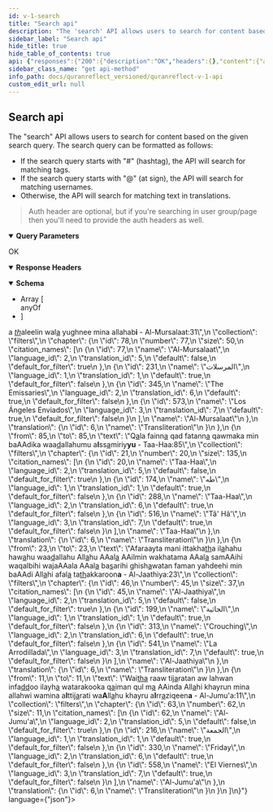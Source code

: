 ```yaml
---
id: v-1-search
title: "Search api"
description: "The 'search' API allows users to search for content based on the given search query. The search query can be formatted as follows:"
sidebar_label: "Search api"
hide_title: true
hide_table_of_contents: true
api: {"responses":{"200":{"description":"OK","headers":{},"content":{"application/json":{"schema":{"x-examples":{"Example 1":{"items":[{"id":11,"text":"#Allah","language":"Malay","collection":"tags"},{"id":439,"text":"@SameerReflects","full_text":"Sameer Qarizada (@SameerReflects)","avatar":null,"collection":"authors"},{"from":null,"to":null,"text":"Maryam","collection":"filters","chapter":{"id":20,"number":19,"size":98,"citation_names":[{"id":19,"name":"Maryam","language_id":2,"translation_id":6,"default":false,"default_for_filter":true},{"id":173,"name":"مريم","language_id":1,"translation_id":1,"default":true,"default_for_filter":false},{"id":287,"name":"Mary","language_id":2,"translation_id":5,"default":true,"default_for_filter":false},{"id":515,"name":"María","language_id":3,"translation_id":7,"default":true,"default_for_filter":false},{"id":629,"name":"مريم","language_id":1,"translation_id":8,"default":true,"default_for_filter":false},{"id":743,"name":"Maryam","language_id":4,"translation_id":9,"default":true,"default_for_filter":false},{"id":859,"name":"Mary","language_id":5,"translation_id":10,"default":true,"default_for_filter":false},{"id":973,"name":"Maryam","language_id":6,"translation_id":11,"default":true,"default_for_filter":false},{"id":1087,"name":"Marie","language_id":7,"translation_id":12,"default":true,"default_for_filter":false}],"name":"Maryam"}}]}},"type":"array","items":{"anyOf":[{"description":"user search result item"},{"description":"tag search result item\n"}],"type":"object"}},"example":{"items":[{"from":31,"to":31,"text":"L<u>a</u> <i><u>th</u></i>aleelin wal<u>a</u> yughnee mina allahab<b>i</b> - Al-Mursalaat:31","collection":"filters","chapter":{"id":78,"number":77,"size":50,"citation_names":[{"id":77,"name":"Al-Mursalaat","language_id":2,"translation_id":5,"default":false,"default_for_filter":true},{"id":231,"name":"المرسلات","language_id":1,"translation_id":1,"default":true,"default_for_filter":false},{"id":345,"name":"The Emissaries","language_id":2,"translation_id":6,"default":true,"default_for_filter":false},{"id":573,"name":"Los Ángeles Enviados","language_id":3,"translation_id":7,"default":true,"default_for_filter":false}],"name":"Al-Mursalaat"},"translation":{"id":6,"name":"Transliteration"}},{"from":85,"to":85,"text":"Q<u>a</u>la fainn<u>a</u> qad fatann<u>a</u> qawmaka min baAAdika waa<u>d</u>allahumu a<b>l</b>ss<u>a</u>miriy<b>yu</b> - Taa-Haa:85","collection":"filters","chapter":{"id":21,"number":20,"size":135,"citation_names":[{"id":20,"name":"Taa-Haa","language_id":2,"translation_id":5,"default":false,"default_for_filter":true},{"id":174,"name":"طه","language_id":1,"translation_id":1,"default":true,"default_for_filter":false},{"id":288,"name":"Taa-Haa","language_id":2,"translation_id":6,"default":true,"default_for_filter":false},{"id":516,"name":"Tâ' Hâ'","language_id":3,"translation_id":7,"default":true,"default_for_filter":false}],"name":"Taa-Haa"},"translation":{"id":6,"name":"Transliteration"}},{"from":23,"to":23,"text":"Afaraayta mani ittakha<u>th</u>a il<u>a</u>hahu haw<u>a</u>hu waa<u>d</u>allahu All<u>a</u>hu AAal<u>a</u> AAilmin wakhatama AAal<u>a</u> samAAihi waqalbihi wajaAAala AAal<u>a</u> ba<u>s</u>arihi ghish<u>a</u>watan faman yahdeehi min baAAdi All<u>a</u>hi afal<u>a</u> ta<u>th</u>akkaroon<b>a</b> - Al-Jaathiya:23","collection":"filters","chapter":{"id":46,"number":45,"size":37,"citation_names":[{"id":45,"name":"Al-Jaathiya","language_id":2,"translation_id":5,"default":false,"default_for_filter":true},{"id":199,"name":"الجاثية","language_id":1,"translation_id":1,"default":true,"default_for_filter":false},{"id":313,"name":"Crouching","language_id":2,"translation_id":6,"default":true,"default_for_filter":false},{"id":541,"name":"La Arrodillada","language_id":3,"translation_id":7,"default":true,"default_for_filter":false}],"name":"Al-Jaathiya"},"translation":{"id":6,"name":"Transliteration"}},{"from":11,"to":11,"text":"Wai<u>tha</u> raaw tij<u>a</u>ratan aw lahwan infa<u>dd</u>oo ilayh<u>a</u> watarakooka q<u>a</u>iman qul m<u>a</u> AAinda All<u>a</u>hi khayrun mina allahwi wamina a<b>l</b>ttij<u>a</u>rati wa<b>A</b>ll<u>a</u>hu khayru a<b>l</b>rr<u>a</u>ziqeen<b>a</b> - Al-Jumu'a:11","collection":"filters","chapter":{"id":63,"number":62,"size":11,"citation_names":[{"id":62,"name":"Al-Jumu'a","language_id":2,"translation_id":5,"default":false,"default_for_filter":true},{"id":216,"name":"الجمعة","language_id":1,"translation_id":1,"default":true,"default_for_filter":false},{"id":330,"name":"Friday","language_id":2,"translation_id":6,"default":true,"default_for_filter":false},{"id":558,"name":"El Viernes","language_id":3,"translation_id":7,"default":true,"default_for_filter":false}],"name":"Al-Jumu'a"},"translation":{"id":6,"name":"Transliteration"}}]},"examples":{"Example 1":{"value":{"items":[{"id":1,"text":"#Allah","language":"English","collection":"tags"},{"id":1,"text":"@naveed","full_text":"Naveed Ahmad  (@naveed)","avatar":null,"collection":"authors"},{"from":null,"to":null,"text":"Maryam","collection":"filters","chapter":{"id":20,"number":19,"size":98,"citation_names":[{"id":19,"name":"Maryam","language_id":2,"translation_id":6,"default":false,"default_for_filter":true}],"name":"Maryam"}}]}}}}}}},"operationId":"v1-search","description":"The \"search\" API allows users to search for content based on the given search query. The search query can be formatted as follows:\n\n- If the search query starts with \"#\" (hashtag), the API will search for matching tags.\n- If the search query starts with \"@\" (at sign), the API will search for matching usernames.\n- Otherwise, the API will search for matching text in translations.\n\n\n> Auth header are optional, but if you're searching in user group/page then you'll need to provide the auth headers as well.\n","parameters":[{"name":"client_auth_token","in":"query","required":true,"schema":{"type":"string"},"description":"Client API token"},{"schema":{"type":"string"},"in":"query","name":"q","required":true,"description":"the search query"},{"schema":{"type":"boolean"},"in":"query","name":"sura_only","description":"only search for surahs"},{"schema":{"type":"string","enum":["exact","approximate"],"default":"approximate"},"in":"query","name":"search_type","allowEmptyValue":true,"description":"Should search for exact term or fuzzy search. Only applicable for translation search"}],"tags":["Search"],"method":"get","path":"/v1/search","servers":[{"url":"https://quranreflect.com","description":"Production"}],"securitySchemes":{"apikey":{"name":"client_auth_token","type":"apiKey","in":"query"}},"info":{"title":"QuranReflect V1 API","description":"QuranReflect V1 APIs allows your app to interact with https://quranreflect.com resources. \n\n ## Getting started \n\n Our APIs are not public and require an API key. Please contact us via email `amer@qreflect.com` to get yours. \n\n ## User-specific APIs  \n\n All user-specific APIs (For example [Creating a post](/docs/quranreflect_versioned/quranreflect-v-1-api)) require the following headers:  \n\n - `access-token` the user access token, this token can be changed with every request. \n\n - `token-type`  value should always be `Bearer`. \n\n - `client` the client token, this too can be changed with every request. \n\n - `expiry` unix timestamp (in seconds) to indicate when access token will expire. \n\n - `uid` user's unique identifier. \n\n - `Authorization`: complete authorization header. Sample value `Bearer eyJhY2Nlc3MtdG9rZW4iOiJ4cjBrb3g1eXdVM3JrelVMZjhVUzlBIiwidG9rZW4tdHlwZSI6IkJlYXJlciIsImNsaWVudCI6IkpQeFJCRTloVmRBbDlTX1BVdEhJN2ciLCJleHBpcnkiOiIxNzA1OTQwNTQ3IiwidWlkIjoiYW1lci5hYmJhc0BtYWlsaW5hdG9yLmNvbSJ9`. \n\n The values of `access-token`, `client`, `expiry`, and `uid` headers will be returned in the response of [User Sign in API](/docs/quranreflect_versioned/user-signin).","version":"1.0.0"},"postman":{"name":"Search api","description":{"content":"The \"search\" API allows users to search for content based on the given search query. The search query can be formatted as follows:\n\n- If the search query starts with \"#\" (hashtag), the API will search for matching tags.\n- If the search query starts with \"@\" (at sign), the API will search for matching usernames.\n- Otherwise, the API will search for matching text in translations.\n\n\n> Auth header are optional, but if you're searching in user group/page then you'll need to provide the auth headers as well.\n","type":"text/plain"},"url":{"path":["v1","search"],"host":["{{baseUrl}}"],"query":[{"disabled":false,"description":{"content":"(Required) Client API token","type":"text/plain"},"key":"client_auth_token","value":""},{"disabled":false,"description":{"content":"(Required) the search query","type":"text/plain"},"key":"q","value":""},{"disabled":false,"description":{"content":"only search for surahs","type":"text/plain"},"key":"sura_only","value":""},{"disabled":false,"description":{"content":"Should search for exact term or fuzzy search. Only applicable for translation search","type":"text/plain"},"key":"search_type","value":""}],"variable":[]},"header":[{"key":"Accept","value":"application/json"}],"method":"GET"}}
sidebar_class_name: "get api-method"
info_path: docs/quranreflect_versioned/quranreflect-v-1-api
custom_edit_url: null
---
```



## Search api



The "search" API allows users to search for content based on the given search query. The search query can be formatted as follows:

- If the search query starts with "#" (hashtag), the API will search for matching tags.
- If the search query starts with "@" (at sign), the API will search for matching usernames.
- Otherwise, the API will search for matching text in translations.


> Auth header are optional, but if you're searching in user group/page then you'll need to provide the auth headers as well.


<details style={{"marginBottom":"1rem"}} data-collapsed={false} open={true}><summary style={{}}><strong>Query Parameters</strong></summary><div><ul><ParamsItem className={"paramsItem"} param={{"name":"client_auth_token","in":"query","required":true,"schema":{"type":"string"},"description":"Client API token"}}></ParamsItem><ParamsItem className={"paramsItem"} param={{"schema":{"type":"string"},"in":"query","name":"q","required":true,"description":"the search query"}}></ParamsItem><ParamsItem className={"paramsItem"} param={{"schema":{"type":"boolean"},"in":"query","name":"sura_only","description":"only search for surahs"}}></ParamsItem><ParamsItem className={"paramsItem"} param={{"schema":{"type":"string","enum":["exact","approximate"],"default":"approximate"},"in":"query","name":"search_type","allowEmptyValue":true,"description":"Should search for exact term or fuzzy search. Only applicable for translation search"}}></ParamsItem></ul></div></details><div><ApiTabs><TabItem label={"200"} value={"200"}><div>

OK

</div><details style={{"textAlign":"left","marginBottom":"1rem"}} data-collaposed={true} open={false}><summary style={{}}><strong>Response Headers</strong></summary><ul style={{"marginLeft":"1rem"}}></ul></details><div><MimeTabs schemaType={"response"}><TabItem label={"application/json"} value={"application/json"}><SchemaTabs><TabItem label={"Schema"} value={"Schema"}><details style={{}} data-collapsed={false} open={true}><summary style={{"textAlign":"left"}}><strong>Schema</strong></summary><div style={{"textAlign":"left","marginLeft":"1rem"}}></div><ul style={{"marginLeft":"1rem"}}><li><div style={{"fontSize":"var(--ifm-code-font-size)","opacity":"0.6","marginLeft":"-.5rem","paddingBottom":".5rem"}}>Array [</div></li><div><span className={"badge badge--info"}>anyOf</span><SchemaTabs><TabItem label={"MOD1"} value={"0-item-properties"}><SchemaItem collapsible={false} name={"id"} required={false} schemaName={"string"} qualifierMessage={undefined} schema={{"type":"string","description":"user id"}}></SchemaItem><SchemaItem collapsible={false} name={"text"} required={false} schemaName={"string"} qualifierMessage={undefined} schema={{"type":"string","description":"username"}}></SchemaItem><SchemaItem collapsible={false} name={"full_text"} required={false} schemaName={"string"} qualifierMessage={undefined} schema={{"type":"string","description":"full name with username"}}></SchemaItem><SchemaItem collapsible={false} name={"avatar"} required={false} schemaName={"string"} qualifierMessage={undefined} schema={{"type":"string","description":"url avatar url"}}></SchemaItem><SchemaItem collapsible={false} name={"collection"} required={false} schemaName={"string"} qualifierMessage={undefined} schema={{"type":"string","default":"authors"}}></SchemaItem></TabItem><TabItem label={"MOD2"} value={"1-item-properties"}><SchemaItem collapsible={false} name={"id"} required={false} schemaName={"string"} qualifierMessage={undefined} schema={{"type":"string"}}></SchemaItem><SchemaItem collapsible={false} name={"language"} required={false} schemaName={"string"} qualifierMessage={undefined} schema={{"type":"string"}}></SchemaItem><SchemaItem collapsible={false} name={"text"} required={false} schemaName={"string"} qualifierMessage={undefined} schema={{"type":"string"}}></SchemaItem><SchemaItem collapsible={false} name={"collection"} required={false} schemaName={"string"} qualifierMessage={undefined} schema={{"type":"string","default":"tags"}}></SchemaItem></TabItem></SchemaTabs></div><li><div style={{"fontSize":"var(--ifm-code-font-size)","opacity":"0.6","marginLeft":"-.5rem"}}>]</div></li></ul></details></TabItem><TabItem label={"Example (from schema)"} value={"Example (from schema)"}><ResponseSamples responseExample={"[\n  null,\n  null\n]"} language={"json"}></ResponseSamples></TabItem><TabItem label={"Example 1"} value={"Example 1"}><ResponseSamples responseExample={"{\n  \"items\": [\n    {\n      \"id\": 1,\n      \"text\": \"#Allah\",\n      \"language\": \"English\",\n      \"collection\": \"tags\"\n    },\n    {\n      \"id\": 1,\n      \"text\": \"@naveed\",\n      \"full_text\": \"Naveed Ahmad  (@naveed)\",\n      \"avatar\": null,\n      \"collection\": \"authors\"\n    },\n    {\n      \"from\": null,\n      \"to\": null,\n      \"text\": \"Maryam\",\n      \"collection\": \"filters\",\n      \"chapter\": {\n        \"id\": 20,\n        \"number\": 19,\n        \"size\": 98,\n        \"citation_names\": [\n          {\n            \"id\": 19,\n            \"name\": \"Maryam\",\n            \"language_id\": 2,\n            \"translation_id\": 6,\n            \"default\": false,\n            \"default_for_filter\": true\n          }\n        ],\n        \"name\": \"Maryam\"\n      }\n    }\n  ]\n}"} language={"json"}></ResponseSamples></TabItem><TabItem label={"Example"} value={"Example"}><ResponseSamples responseExample={"{\n  \"items\": [\n    {\n      \"from\": 31,\n      \"to\": 31,\n      \"text\": \"L<u>a</u> <i><u>th</u></i>aleelin wal<u>a</u> yughnee mina allahab<b>i</b> - Al-Mursalaat:31\",\n      \"collection\": \"filters\",\n      \"chapter\": {\n        \"id\": 78,\n        \"number\": 77,\n        \"size\": 50,\n        \"citation_names\": [\n          {\n            \"id\": 77,\n            \"name\": \"Al-Mursalaat\",\n            \"language_id\": 2,\n            \"translation_id\": 5,\n            \"default\": false,\n            \"default_for_filter\": true\n          },\n          {\n            \"id\": 231,\n            \"name\": \"المرسلات\",\n            \"language_id\": 1,\n            \"translation_id\": 1,\n            \"default\": true,\n            \"default_for_filter\": false\n          },\n          {\n            \"id\": 345,\n            \"name\": \"The Emissaries\",\n            \"language_id\": 2,\n            \"translation_id\": 6,\n            \"default\": true,\n            \"default_for_filter\": false\n          },\n          {\n            \"id\": 573,\n            \"name\": \"Los Ángeles Enviados\",\n            \"language_id\": 3,\n            \"translation_id\": 7,\n            \"default\": true,\n            \"default_for_filter\": false\n          }\n        ],\n        \"name\": \"Al-Mursalaat\"\n      },\n      \"translation\": {\n        \"id\": 6,\n        \"name\": \"Transliteration\"\n      }\n    },\n    {\n      \"from\": 85,\n      \"to\": 85,\n      \"text\": \"Q<u>a</u>la fainn<u>a</u> qad fatann<u>a</u> qawmaka min baAAdika waa<u>d</u>allahumu a<b>l</b>ss<u>a</u>miriy<b>yu</b> - Taa-Haa:85\",\n      \"collection\": \"filters\",\n      \"chapter\": {\n        \"id\": 21,\n        \"number\": 20,\n        \"size\": 135,\n        \"citation_names\": [\n          {\n            \"id\": 20,\n            \"name\": \"Taa-Haa\",\n            \"language_id\": 2,\n            \"translation_id\": 5,\n            \"default\": false,\n            \"default_for_filter\": true\n          },\n          {\n            \"id\": 174,\n            \"name\": \"طه\",\n            \"language_id\": 1,\n            \"translation_id\": 1,\n            \"default\": true,\n            \"default_for_filter\": false\n          },\n          {\n            \"id\": 288,\n            \"name\": \"Taa-Haa\",\n            \"language_id\": 2,\n            \"translation_id\": 6,\n            \"default\": true,\n            \"default_for_filter\": false\n          },\n          {\n            \"id\": 516,\n            \"name\": \"Tâ' Hâ'\",\n            \"language_id\": 3,\n            \"translation_id\": 7,\n            \"default\": true,\n            \"default_for_filter\": false\n          }\n        ],\n        \"name\": \"Taa-Haa\"\n      },\n      \"translation\": {\n        \"id\": 6,\n        \"name\": \"Transliteration\"\n      }\n    },\n    {\n      \"from\": 23,\n      \"to\": 23,\n      \"text\": \"Afaraayta mani ittakha<u>th</u>a il<u>a</u>hahu haw<u>a</u>hu waa<u>d</u>allahu All<u>a</u>hu AAal<u>a</u> AAilmin wakhatama AAal<u>a</u> samAAihi waqalbihi wajaAAala AAal<u>a</u> ba<u>s</u>arihi ghish<u>a</u>watan faman yahdeehi min baAAdi All<u>a</u>hi afal<u>a</u> ta<u>th</u>akkaroon<b>a</b> - Al-Jaathiya:23\",\n      \"collection\": \"filters\",\n      \"chapter\": {\n        \"id\": 46,\n        \"number\": 45,\n        \"size\": 37,\n        \"citation_names\": [\n          {\n            \"id\": 45,\n            \"name\": \"Al-Jaathiya\",\n            \"language_id\": 2,\n            \"translation_id\": 5,\n            \"default\": false,\n            \"default_for_filter\": true\n          },\n          {\n            \"id\": 199,\n            \"name\": \"الجاثية\",\n            \"language_id\": 1,\n            \"translation_id\": 1,\n            \"default\": true,\n            \"default_for_filter\": false\n          },\n          {\n            \"id\": 313,\n            \"name\": \"Crouching\",\n            \"language_id\": 2,\n            \"translation_id\": 6,\n            \"default\": true,\n            \"default_for_filter\": false\n          },\n          {\n            \"id\": 541,\n            \"name\": \"La Arrodillada\",\n            \"language_id\": 3,\n            \"translation_id\": 7,\n            \"default\": true,\n            \"default_for_filter\": false\n          }\n        ],\n        \"name\": \"Al-Jaathiya\"\n      },\n      \"translation\": {\n        \"id\": 6,\n        \"name\": \"Transliteration\"\n      }\n    },\n    {\n      \"from\": 11,\n      \"to\": 11,\n      \"text\": \"Wai<u>tha</u> raaw tij<u>a</u>ratan aw lahwan infa<u>dd</u>oo ilayh<u>a</u> watarakooka q<u>a</u>iman qul m<u>a</u> AAinda All<u>a</u>hi khayrun mina allahwi wamina a<b>l</b>ttij<u>a</u>rati wa<b>A</b>ll<u>a</u>hu khayru a<b>l</b>rr<u>a</u>ziqeen<b>a</b> - Al-Jumu'a:11\",\n      \"collection\": \"filters\",\n      \"chapter\": {\n        \"id\": 63,\n        \"number\": 62,\n        \"size\": 11,\n        \"citation_names\": [\n          {\n            \"id\": 62,\n            \"name\": \"Al-Jumu'a\",\n            \"language_id\": 2,\n            \"translation_id\": 5,\n            \"default\": false,\n            \"default_for_filter\": true\n          },\n          {\n            \"id\": 216,\n            \"name\": \"الجمعة\",\n            \"language_id\": 1,\n            \"translation_id\": 1,\n            \"default\": true,\n            \"default_for_filter\": false\n          },\n          {\n            \"id\": 330,\n            \"name\": \"Friday\",\n            \"language_id\": 2,\n            \"translation_id\": 6,\n            \"default\": true,\n            \"default_for_filter\": false\n          },\n          {\n            \"id\": 558,\n            \"name\": \"El Viernes\",\n            \"language_id\": 3,\n            \"translation_id\": 7,\n            \"default\": true,\n            \"default_for_filter\": false\n          }\n        ],\n        \"name\": \"Al-Jumu'a\"\n      },\n      \"translation\": {\n        \"id\": 6,\n        \"name\": \"Transliteration\"\n      }\n    }\n  ]\n}"} language={"json"}></ResponseSamples></TabItem></SchemaTabs></TabItem></MimeTabs></div></TabItem></ApiTabs></div>
      